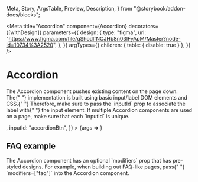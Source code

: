   Meta,
  Story,
  ArgsTable,
  Preview,
  Description,
} from "@storybook/addon-docs/blocks";

<Meta
  title="Accordion"
  component={Accordion}
  decorators={[withDesign]}
  parameters={{
    design: {
      type: "figma",
      url:
        "https://www.figma.com/file/qShodlfNCJHb8n03IFyApM/Master?node-id=10734%3A2520",
    },
  }}
  argTypes={{
    children: { table: { disable: true } },
  }}
/>

# Accordion

<Description of={Accordion} />
<p>
  The Accordion component pushes existing content on the page down. The{" "}
  implementation is built using basic input/label DOM elements and CSS.{" "}
  Therefore, make sure to pass the `inputId` prop to associate the label with{" "}
  the input element. If multiple Accordion components are used on a page, make
  sure that each `inputId` is unique.
</p>

<Preview withToolbar>
  <Story
    name="Basic"
    args={{
      accordionLabel: "Click to expand",
      children: <ListStory {...ListStory.args} />,
      inputId: "accordionBtn",
    }}
  >
    {args => <Accordion {...args} />}
  </Story>
</Preview>

<ArgsTable story="Basic" />

## FAQ example

<p>
  The Accordion component has an optional `modifiers` prop that has pre-styled
  designs. For example, when building out FAQ-like pages, pass{" "}
  `modifiers=["faq"]` into the Accordion component.
</p>

<Preview withToolbar>
  <Story story={stories.AccordionAsFAQSet} />
</Preview>
